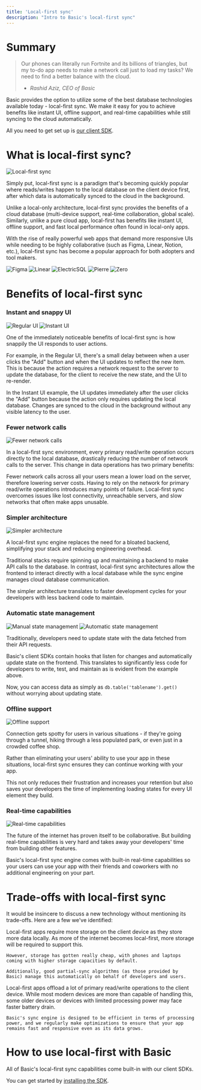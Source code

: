 ```yaml
---
title: 'Local-first sync'
description: "Intro to Basic's local-first sync"
---
```

# Summary
> Our phones can literally run Fortnite and its billions of triangles, but my to-do app needs to make a network call just to load my tasks? 
We need to find a better balance with the cloud.
> - *Rashid Aziz, CEO of Basic*

Basic provides the option to utilize some of the best database technologies available today - local-first sync. 
We make it easy for you to achieve benefits like instant UI, offline support, and real-time capabilities while still syncing to the cloud automatically.

All you need to get set up is [our client SDK](/get-started/implement-basic/using-react).

# What is local-first sync?

<img src="/images/LocalFirstSync.svg" alt="Local-first sync" />

Simply put, local-first sync is a paradigm that's becoming quickly popular where reads/writes happen to the local database on the client device first, after which data is automatically synced to the cloud in the background.

Unlike a local-only architecture, local-first sync provides the benefits of a cloud database (multi-device support, real-time collaboration, global scale). 
Similarly, unlike a pure cloud app, local-first has benefits like instant UI, offline support, and fast local performance often found in local-only apps.

With the rise of really powerful web apps that demand more responsive UIs while needing to be highly collaborative (such as Figma, Linear, Notion, etc.), local-first sync has become a popular approach for both adopters and tool makers.

<CardGroup cols={1}>
  <Card title="Figma co-founder explains its local-first architecture, 2019">
    <img src="/images/Figma.png" alt="Figma" />
  </Card>
  <Card title="Linear co-founder explains developer benefits of local-first sync, 2024">
    <img src="/images/Linear.png" alt="Linear" />
  </Card>
</CardGroup>

<CardGroup cols={3}>
  <Card title="ElectricSQL">
    <img src="/images/ElectricSQL.png" alt="ElectricSQL" />
  </Card>
  <Card title="Pierre">
    <img src="/images/Pierre.png" alt="Pierre" />
  </Card>
  <Card title="Zero">
    <img src="/images/Zero.png" alt="Zero" />
  </Card>
</CardGroup>

# Benefits of local-first sync

### Instant and snappy UI

<CardGroup cols={2}>
  <Card title="Regular UI">
    <img src="/images/NoInstant.gif" alt="Regular UI" />
  </Card>
  <Card title="Instant UI">
    <img src="/images/Instant.gif" alt="Instant UI" />
  </Card>
</CardGroup>

One of the immediately noticeable benefits of local-first sync is how snappily the UI responds to user actions. 

For example, in the Regular UI, there's a small delay between when a user clicks the "Add" button and when the UI updates to reflect the new item. This is because the action requires a network request to the server to update the database, for the client to receive the new state, and the UI to re-render.

In the Instant UI example, the UI updates immediately after the user clicks the "Add" button because the action only requires updating the local database. Changes are synced to the cloud in the background without any visible latency to the user.

### Fewer network calls
<img src="/images/FewerNetworkCalls.svg" alt="Fewer network calls" />

In a local-first sync environment, every primary read/write operation occurs directly to the local database, drastically reducing the number of network calls to the server. 
This change in data operations has two primary benefits:

<Steps>
  <Step title="Lower network costs">
    Fewer network calls across all your users mean a lower load on the server, therefore lowering server costs.
  </Step>
  <Step title="Fewer points of failure">
    Having to rely on the network for primary read/write operations introduces many points of failure. Local-first sync overcomes issues like lost connectivity, unreachable servers, and slow networks that often make apps unusable.
  </Step>
</Steps>

### Simpler architecture

<img src="/images/SimplerArchitecture.svg" alt="Simpler architecture" />

A local-first sync engine replaces the need for a bloated backend, simplifying your stack and reducing engineering overhead. 

Traditional stacks require spinning up and maintaining a backend to make API calls to the database. In contrast, local-first sync architectures allow the frontend to interact directly with a local database while the sync engine manages cloud database communication.

The simpler architecture translates to faster development cycles for your developers with less backend code to maintain.

### Automatic state management

<CardGroup cols={2}>
  <Card title="Manual state management">
    <img src="/images/API.svg" alt="Manual state management" />
  </Card>
  <Card title="Automatic with Basic SDK">
    <img src="/images/SDK.svg" alt="Automatic state management" />
  </Card>
</CardGroup>

Traditionally, developers need to update state with the data fetched from their API requests.

Basic's client SDKs contain hooks that listen for changes and automatically update state on the frontend. This translates to significantly less code for developers to write, test, and maintain as is evident from the example above.

Now, you can access data as simply as `db.table('tablename').get()` without worrying about updating state.

### Offline support

<img src="/images/Offline.svg" alt="Offline support" />

Connection gets spotty for users in various situations - if they're going through a tunnel, hiking through a less populated park, or even just in a crowded coffee shop.

Rather than eliminating your users' ability to use your app in these situations, local-first sync ensures they can continue working with your app. 

This not only reduces their frustration and increases your retention but also saves your developers the time of implementing loading states for every UI element they build.

### Real-time capabilities

<img src="/images/Realtime.svg" alt="Real-time capabilities" />

The future of the internet has proven itself to be collaborative.
But building real-time capabilities is very hard and takes away your developers' time from building other features.

Basic's local-first sync engine comes with built-in real-time capabilities so your users can use your app with their friends and coworkers with no additional engineering on your part.

# Trade-offs with local-first sync

It would be insincere to discuss a new technology without mentioning its trade-offs. Here are a few we've identified:

<Steps>
  <Step title="More storage requirements on client device">
    Local-first apps require more storage on the client device as they store more data locally. 
    As more of the internet becomes local-first, more storage will be required to support this. 
    
    However, storage has gotten really cheap, with phones and laptops coming with higher storage capacities by default.
    
    Additionally, good partial-sync algorithms (as those provided by Basic) manage this automatically on behalf of developers and users.
  </Step>
  <Step title="More processing on client device">
    Local-first apps offload a lot of primary read/write operations to the client device.
    While most modern devices are more than capable of handling this, some older devices or devices with limited processing power may face faster battery drain.

    Basic's sync engine is designed to be efficient in terms of processing power, and we regularly make optimizations to ensure that your app remains fast and responsive even as its data grows.
  </Step>
</Steps>

# How to use local-first with Basic
  All of Basic's local-first sync capabilities come built-in with our client SDKs. 

  You can get started by [installing the SDK](/get-started/implement-basic/using-react).
